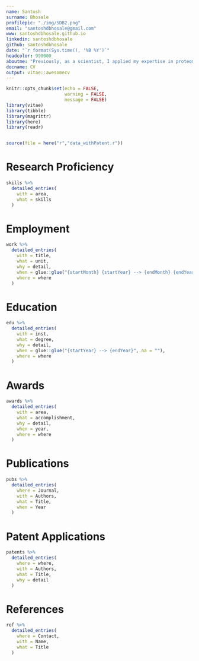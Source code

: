 ```yaml
---
name: Santosh
surname: Bhosale
profilepic: "./img/SDB2.png"
email: "santoshdbhosale@gmail.com"
www: santoshdbhosale.github.io
linkedin: santoshdbhosale
github: santoshdbhosale
date: "`r format(Sys.time(), '%B %Y')`"
headcolor: 990000
aboutme: "Previously, as a scientist, I applied my expertise in proteomics to develop and validate biomarkers for precision medicine. Collaborations with clinicians, mass spectrometry experts and bioinformaticians. Currently, I am leveraging the capabilities of AI and ML tools to accelerate the drug discovery process by collaborating with data engineers and scientists."
docname: CV
output: vitae::awesomecv
---
```


```r
knitr::opts_chunk$set(echo = FALSE,
                      warning = FALSE,
                      message = FALSE)
library(vitae)
library(tibble)
library(magrittr)
library(here)
library(readr)


source(file = here("r","data_withPatent.r"))

```

# Research Proficiency

```r

skills %>%
  detailed_entries(
    with = area,
    what = skills
  )

```

# Employment

```r

work %>%
  detailed_entries(
    with = title,
    what = unit,
    why = detail,
    when = glue::glue("{startMonth} {startYear} --> {endMonth} {endYear}",.na = ""),
    where = where
  )

```


# Education

```r

edu %>%
  detailed_entries(
    with = inst,
    what = degree,
    why = detail,
    when = glue::glue("{startYear} --> {endYear}",.na = ""),
    where = where
  )

```

# Awards

```r

awards %>%
  detailed_entries(
    with = area,
    what = accomplishment,
    why = detail,
    when = year,
    where = where
  )

```


# Publications

```r
pubs %>% 
  detailed_entries(
    where = Journal,
    with = Authors, 
    what = Title,
    when = Year
  )
```


# Patent Applications
```r
patents %>% 
  detailed_entries(
    where = where,
    with = Authors, 
    what = Title,
    why = detail
  )
```


# References

```r
ref %>% 
  detailed_entries(
    where = Contact,
    with = Name, 
    what = Title
  )
```

